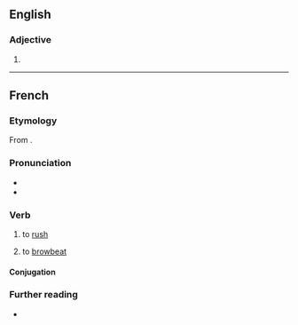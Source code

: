 ==English==

===Adjective===
{{head|en|comparative adjective}}

# {{en-comparative of|brusque}}

----

==French==

===Etymology===
From {{af|fr|brusque|-er}}.

===Pronunciation===
* {{fr-IPA}}
* {{audio|fr|LL-Q150 (fra)-Lyokoï-brusquer.wav|Audio}}

===Verb===
{{fr-verb}}

# {{lb|fr|transitive}} to [[rush]] {{qualifier|an operation}}
# {{lb|fr|transitive}} to [[browbeat]]

====Conjugation====
{{fr-conj-auto}}

===Further reading===
* {{R:TLFi}}